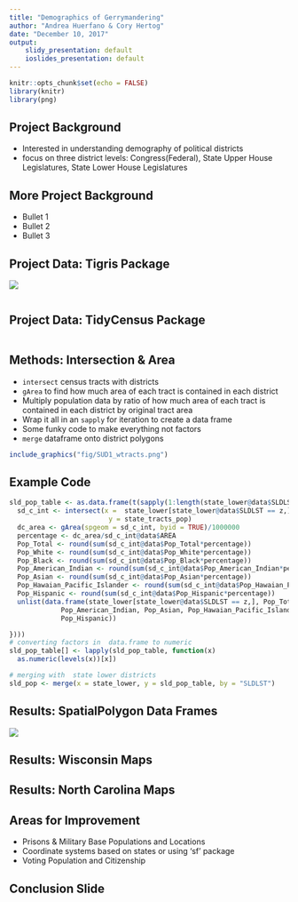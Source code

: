 ```yaml
---
title: "Demographics of Gerrymandering"
author: "Andrea Huerfano & Cory Hertog"
date: "December 10, 2017"
output: 
    slidy_presentation: default
    ioslides_presentation: default 
---
```


```r
knitr::opts_chunk$set(echo = FALSE)
library(knitr)
library(png)
```

## Project Background
- Interested in understanding demography of political districts
- focus on three district levels: Congress(Federal), State Upper House Legislatures, State Lower House Legislatures


## More Project Background

- Bullet 1
- Bullet 2
- Bullet 3

## Project Data: Tigris Package

![](fig/3DistrictTypes.png)
```r

```

## Project Data: TidyCensus Package

```r

```



## Methods: Intersection & Area
- `intersect` census tracts with districts
- `gArea` to find how much area of each tract is contained in each district
- Multiply population data by ratio of how much area of each tract is contained in each district by original tract area
- Wrap it all in an `sapply` for iteration to create a data frame
- Some funky code to make everything not factors
- `merge` dataframe onto district polygons



```r
include_graphics("fig/SUD1_wtracts.png")
```

## Example Code
```r
sld_pop_table <- as.data.frame(t(sapply(1:length(state_lower@data$SLDLST), function(z) {
  sd_c_int <- intersect(x =  state_lower[state_lower@data$SLDLST == z,],
                         y = state_tracts_pop)
  dc_area <- gArea(spgeom = sd_c_int, byid = TRUE)/1000000
  percentage <- dc_area/sd_c_int@data$AREA
  Pop_Total <- round(sum(sd_c_int@data$Pop_Total*percentage))
  Pop_White <- round(sum(sd_c_int@data$Pop_White*percentage))
  Pop_Black <- round(sum(sd_c_int@data$Pop_Black*percentage))
  Pop_American_Indian <- round(sum(sd_c_int@data$Pop_American_Indian*percentage))
  Pop_Asian <- round(sum(sd_c_int@data$Pop_Asian*percentage))
  Pop_Hawaian_Pacific_Islander <- round(sum(sd_c_int@data$Pop_Hawaian_Pacific_Islander*percentage))
  Pop_Hispanic <- round(sum(sd_c_int@data$Pop_Hispanic*percentage))
  unlist(data.frame(state_lower[state_lower@data$SLDLST == z,], Pop_Total, Pop_White, Pop_Black,
             Pop_American_Indian, Pop_Asian, Pop_Hawaian_Pacific_Islander,
             Pop_Hispanic))

})))
# converting factors in  data.frame to numeric
sld_pop_table[] <- lapply(sld_pop_table, function(x)
  as.numeric(levels(x))[x])

# merging with  state lower districts
sld_pop <- merge(x = state_lower, y = sld_pop_table, by = "SLDLST")
```

## Results: SpatialPolygon Data Frames
![](fig/Example_Output_Table.png)

## Results: Wisconsin Maps

## Results: North Carolina Maps

## Areas for Improvement
- Prisons & Military Base Populations and Locations
- Coordinate systems based on states or using 'sf' package
- Voting Population and Citizenship


## Conclusion Slide
